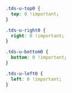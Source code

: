 <Meta title="Utilities/Utility Classes/Placement" />

```css
.tds-u-top0 {
  top: 0 !important;
}

.tds-u-right0 {
  right: 0 !important;
}

.tds-u-bottom0 {
  bottom: 0 !important;
}

.tds-u-left0 {
  left: 0 !important;
}
```
